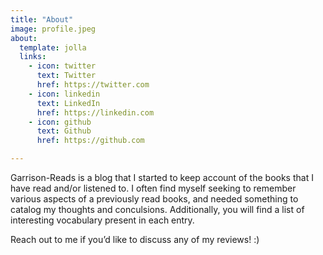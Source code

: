 ```yaml
---
title: "About"
image: profile.jpeg
about:
  template: jolla
  links:
    - icon: twitter
      text: Twitter
      href: https://twitter.com
    - icon: linkedin
      text: LinkedIn
      href: https://linkedin.com
    - icon: github
      text: Github
      href: https://github.com

---
```


Garrison-Reads is a blog that I started to keep account of the books that I have read and/or listened to. 
I often find myself seeking to remember various aspects of a previously read books, and needed something to catalog my thoughts and conculsions.
Additionally, you will find a list of interesting vocabulary present in each entry.

Reach out to me if you'd like to discuss any of my reviews! :)
